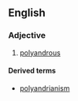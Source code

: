 ==English==

===Adjective===
{{en-adj}}

#{{obsolete}} [[polyandrous]]

====Derived terms====
*[[polyandrianism]]